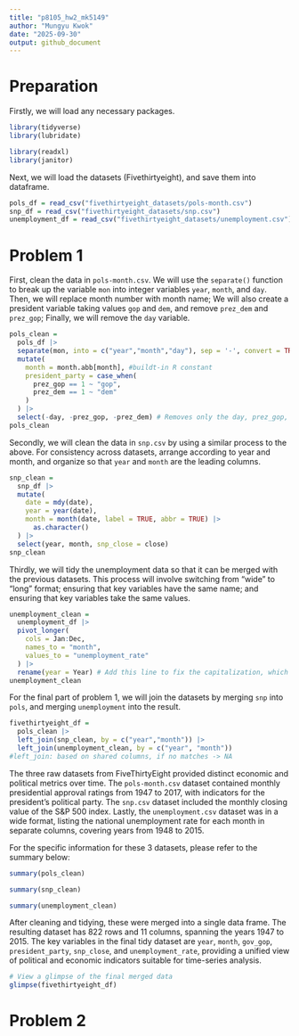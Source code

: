 ```yaml
---
title: "p8105_hw2_mk5149"
author: "Mungyu Kwok"
date: "2025-09-30"
output: github_document
---
```

# Preparation
Firstly, we will load any necessary packages.
```r
library(tidyverse)
library(lubridate)

library(readxl)
library(janitor)
```

Next, we will load the datasets (Fivethirtyeight), and save them into dataframe.
```r
pols_df = read_csv("fivethirtyeight_datasets/pols-month.csv")
snp_df = read_csv("fivethirtyeight_datasets/snp.csv")
unemployment_df = read_csv("fivethirtyeight_datasets/unemployment.csv")
```

# Problem 1
First, clean the data in `pols-month.csv`. 
We will use the `separate()` function to break up the variable `mon` into integer variables `year`, `month`, and `day`.
Then, we will replace month number with month name; 
We will also create a president variable taking values `gop` and `dem`, and remove `prez_dem` and `prez_gop`; 
Finally, we will remove the `day` variable.
```r
pols_clean = 
  pols_df |>
  separate(mon, into = c("year","month","day"), sep = '-', convert = TRUE) |> 
  mutate(
    month = month.abb[month], #buildt-in R constant
    president_party = case_when(
      prez_gop == 1 ~ "gop",
      prez_dem == 1 ~ "dem"
    )
  ) |>
  select(-day, -prez_gop, -prez_dem) # Removes only the day, prez_gop, and prez_dem columns
pols_clean
```

Secondly, we will clean the data in `snp.csv` by using a similar process to the above. 
For consistency across datasets, arrange according to year and month, and organize so that `year` and `month` are the leading columns.
```r
snp_clean = 
  snp_df |>
  mutate(
    date = mdy(date),
    year = year(date),
    month = month(date, label = TRUE, abbr = TRUE) |>
      as.character()
  ) |>
  select(year, month, snp_close = close)
snp_clean
```

Thirdly, we will tidy the unemployment data so that it can be merged with the previous datasets. 
This process will involve switching from “wide” to “long” format; 
ensuring that key variables have the same name; 
and ensuring that key variables take the same values.
```r
unemployment_clean = 
  unemployment_df |>
  pivot_longer(
    cols = Jan:Dec,
    names_to = "month",
    values_to = "unemployment_rate"
  ) |> 
  rename(year = Year) # Add this line to fix the capitalization, which will cause error in the later part (merging the data)
unemployment_clean
```

For the final part of problem 1, we will join the datasets by merging `snp` into `pols`, and merging `unemployment` into the result.
```r
fivethirtyeight_df = 
  pols_clean |>
  left_join(snp_clean, by = c("year","month")) |>
  left_join(unemployment_clean, by = c("year", "month"))
#left_join: based on shared columns, if no matches -> NA
```

The three raw datasets from FiveThirtyEight provided distinct economic and political metrics over time. The `pols-month.csv` dataset contained monthly presidential approval ratings from 1947 to 2017, with indicators for the president's political party. The `snp.csv` dataset included the monthly closing value of the S&P 500 index. Lastly, the `unemployment.csv` dataset was in a wide format, listing the national unemployment rate for each month in separate columns, covering years from 1948 to 2015. 

For the specific information for these 3 datasets, please refer to the summary below: 
```r
summary(pols_clean)
```

```r
summary(snp_clean)
```

```r
summary(unemployment_clean)
```


After cleaning and tidying, these were merged into a single data frame. The resulting dataset has 822 rows and 11 columns, spanning the years 1947 to 2015. The key variables in the final tidy dataset are `year`, `month`, `gov_gop`, `president_party`, `snp_close`, and `unemployment_rate`, providing a unified view of political and economic indicators suitable for time-series analysis.
```r
# View a glimpse of the final merged data
glimpse(fivethirtyeight_df)
```

# Problem 2









